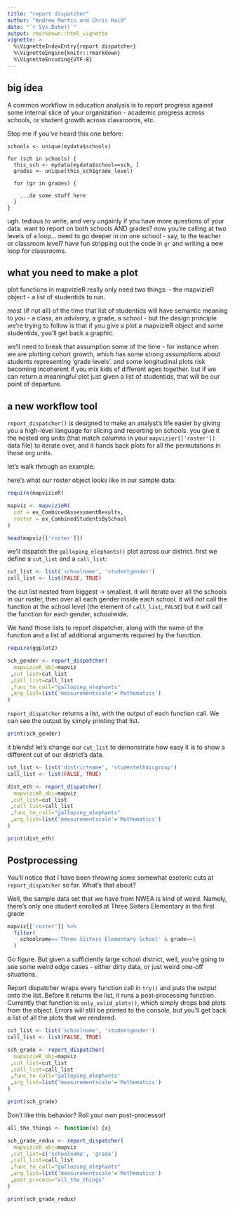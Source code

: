 ```yaml
---
title: "report dispatcher"
author: "Andrew Martin and Chris Haid"
date: "`r Sys.Date()`"
output: rmarkdown::html_vignette
vignette: >
  %\VignetteIndexEntry{report dispatcher}
  %\VignetteEngine{knitr::rmarkdown}
  %\VignetteEncoding{UTF-8}
---
```

## big idea
A common workflow in education analysis is to report progress against some internal slice of your organization - academic progress across schools, or student growth across classrooms, etc.

Stop me if you've heard this one before:

```
schools <- unique(mydata$schools)

for (sch in schools) {
  this_sch <- mydata[mydata$school==sch, ]
  grades <- unique(this_sch$grade_level)
  
  for (gr in grades) {
    
    ...do some stuff here
  }
}
```

ugh.  tedious to write, and very ungainly if you have more questions of your data.  want to report on both schools AND grades?  now you're calling at two levels of a loop... need to go deeper in on one school - say, to the teacher or classroom level?  have fun stripping out the code in `gr` and writing a new loop for classrooms. 

## what you need to make a plot

plot functions in mapvizieR really only need two things:
  - the mapvizieR object
  - a list of studentids to run.
  
most (if not all) of the time that list of studentids will have semantic meaning to _you_ - a class, an advisory, a grade, a school - but the design principle we're trying to follow is that if you give a plot a mapvizieR object and some studentids, you'll get back a graphic.

we'll need to break that assumption some of the time - for instance when we are plotting cohort growth, which has some strong assumptions about students representing 'grade levels'.  and some longitudinal plots risk becoming incoherent if you mix kids of different ages together.  but if we can return a meaningful plot just given a list of studentids, that will be our point of departure.

## a new workflow tool
`report_dispatcher()` is designed to make an analyst's life easier by giving you a high-level language for slicing and reporting on schools.  you give it the nested org units (that match columns in your `mapvizier[['roster']]` data file) to iterate over, and it hands back plots for all the permutations in those org units.

let's walk through an example.

here's what our roster object looks like in our sample data:
```r
require(mapvizieR)

mapviz <- mapvizieR(
  cdf = ex_CombinedAssessmentResults,
  roster = ex_CombinedStudentsBySchool
)

head(mapviz[['roster']])

```


we'll dispatch the `galloping_elephants()` plot across our district.  first we define a `cut_list` and a `call_list`:

```r

cut_list <- list('schoolname', 'studentgender')
call_list <- list(FALSE, TRUE)

```

the cut list nested from biggest -> smallest.  it will iterate over all the schools in our roster, then over all each gender inside each school.  it will *not* call the function at the school level (the element of `call_list`, `FALSE`) but it *will* call the function for each gender, schoolwide.

We hand those lists to report dispatcher, along with the name of the function and a list of additional arguments required by the function.

```r
require(ggplot2)

sch_gender <- report_dispatcher(
  mapvizieR_obj=mapviz
 ,cut_list=cut_list
 ,call_list=call_list
 ,func_to_call="galloping_elephants"
 ,arg_list=list('measurementscale'='Mathematics')
)

```

`report_dispatcher` returns a list, with the output of each function call.  We can see the output by simply printing that list.

```r

print(sch_gender)

```

it blends!  let's change our `cut_list` to demonstrate how easy it is to show a different cut of our district's data.

```r

cut_list <- list('districtname', 'studentethnicgroup')
call_list <- list(FALSE, TRUE)

dist_eth <- report_dispatcher(
  mapvizieR_obj=mapviz
 ,cut_list=cut_list
 ,call_list=call_list
 ,func_to_call="galloping_elephants"
 ,arg_list=list('measurementscale'='Mathematics')
)

print(dist_eth)

```

## Postprocessing

You'll notice that I have been throwing some somewhat esoteric cuts at `report_dispatcher` so far.  What's that about?

Well, the sample data set that we have from NWEA is kind of weird.  Namely, there's only one student enrolled at Three Sisters Elementary in the first grade 

```r
mapviz[['roster']] %>%
  filter(
    schoolname=='Three Sisters Elementary School' & grade==1
  )
```

Go figure.  But given a sufficiently large school district, well, you're going to see some weird edge cases - either dirty data, or just weird one-off situations.

Report dispatcher wraps every function call in `try()` and puts the output onto the list.  Before it returns the list, it runs a post-processing function.  Currently that function is `only_valid_plots()`, which simply drops bad plots from the object.  Errors will still be printed to the console, but you'll get back a list of all the plots that we rendered.

```r

cut_list <- list('schoolname', 'studentgender')
call_list <- list(FALSE, TRUE)

sch_grade <- report_dispatcher(
  mapvizieR_obj=mapviz
 ,cut_list=cut_list
 ,call_list=call_list
 ,func_to_call="galloping_elephants"
 ,arg_list=list('measurementscale'='Mathematics')
)

print(sch_grade)

```

Don't like this behavior?  Roll your own post-processor!

```r

all_the_things <- function(x) {x}

sch_grade_redux <- report_dispatcher(
  mapvizieR_obj=mapviz
 ,cut_list=c('schoolname', 'grade')
 ,call_list=call_list
 ,func_to_call="galloping_elephants"
 ,arg_list=list('measurementscale'='Mathematics')
 ,post_process="all_the_things"
)

print(sch_grade_redux)

```